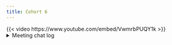 ```yaml
---
title: Cohort 6
---
```

{{< video https://www.youtube.com/embed/VwmrbPUQY1k >}}
<details>
<summary> Meeting chat log </summary>
```
00:19:16	Trevin:	https://style.tidyverse.org/error-messages.html
00:20:14	Trevin:	More on errors in the design guide: https://design.tidyverse.org/
01:14:27	Federica Gazzelloni:	more info here: https://colinfay.me/learn-shiny-production/
```
</details>
